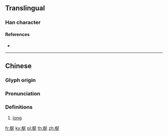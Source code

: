 {{character info/new}}
==Translingual==

===Han character===
{{Han char|rn=75|rad=木|as=07|sn=11|four=42941|canj=DNKM|ids=⿰木延}}

====References====
* {{Han ref|kx=0531.080|dkj=14887|dj=0919.090|hdz=21201.020|uh=68B4|ud=26804|bh=D9C0|bd=55744}}

----

==Chinese==
{{zh-forms}}

===Glyph origin===
{{Han etym}}

===Pronunciation===
{{zh-pron
|m=chān
|c=cin1
|mc=y
|oc=y
|ma=
|cat=a
}}

===Definitions===
{{zh-hanzi}}

# [[long]]

[[fr:梴]]
[[ky:梴]]
[[pl:梴]]
[[th:梴]]
[[zh:梴]]